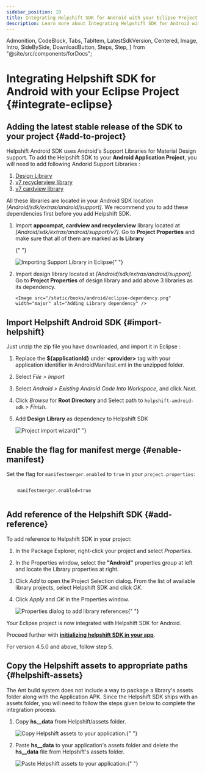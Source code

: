 ```yaml
---
sidebar_position: 10
title: Integrating Helpshift SDK for Android with your Eclipse Project
description: Learn more about Integrating Helpshift SDK for Android with your Eclipse Project
---
```


  Admonition,
  CodeBlock,
  Tabs,
  TabItem,
  LatestSdkVersion,
  Centered,
  Image,
  Intro,
  SideBySide,
  DownloadButton,
  Steps,
  Step,
} from "@site/src/components/forDocs";

# Integrating Helpshift SDK for Android with your Eclipse Project {#integrate-eclipse}

## Adding the latest stable release of the SDK to your project {#add-to-project}

Helpshift Android SDK uses Android's Support Libraries for Material
Design support. To add the Helpshift SDK to your **Android Application Project**, you
will need to add following Andorid Support Libraries :

1. [Design Library](http://android-developers.blogspot.in/2015/05/android-design-support-library.html)
1. [v7 recyclerview library](http://developer.android.com/tools/support-library/features.html#v7-recyclerview)
1. [v7 cardview library](http://developer.android.com/tools/support-library/features.html#v7-cardview)

All these libraries are located in your Android SDK location
_[Android/sdk/extras/android/support]_. We recommend you to add these dependencies first before you add Helpshift SDK.

1.  Import **appcompat, cardview and recyclerview** library located at
    _[Android/sdk/extras/android/support/v7]_. Go to **Project
    Properties** and make sure that all of them are marked as **Is Library**

    {" "}

    <Image
      src="/static/books/android/eclipse-supportLibrary.png"
      width="major"
      alt="Importing Support Library in Eclipse"
    />{" "}

1.  Import design library located at _[Android/sdk/extras/android/support]_.
    Go to **Project Properties** of design library and add above 3 libraries
    as its dependency.

        <Image src="/static/books/android/eclipse-dependency.png"  width="major" alt="Adding Library dependency" />

## Import Helpshift Android SDK {#import-helpshift}

Just unzip the zip file you have downloaded, and import it in Eclipse :

1. Replace the **${applicationId}** under **&lt;provider>** tag with your application identifier in AndroidManifest.xml in the unzipped folder.
1. Select _File > Import_
1. Select _Android > Existing Android Code Into Workspace_, and click _Next_.
1. Click _Browse_ for **Root Directory** and Select path to
   `helpshift-android-sdk` > _Finish_.
1. Add **Design Library** as dependency to Helpshift SDK

   <Image
     src="/static/books/android/eclipse-helpshiftsdk.png"
     width="major"
     alt="Project import wizard"
   />{" "}

## Enable the flag for manifest merge {#enable-manifest}

Set the flag for `manifestmerger.enabled` to `true` in your `project.properties`:

```text

    manifestmerger.enabled=true


```

## Add reference of the Helpshift SDK {#add-reference}

To add reference to Helpshift SDK in your project:

1. In the Package Explorer, right-click your project and select _Properties_.
1. In the Properties window, select the **"Android"** properties group at left and locate the Library properties at right.
1. Click _Add_ to open the Project Selection dialog. From the list of available library projects, select Helpshift SDK and click _OK_.
1. Click _Apply_ and _OK_ in the Properties window.

   <Image
     src="/static/books/android/eclipse-helpshiftsdk-reference.png"
     width="full"
     alt="Properties dialog to add library references"
   />{" "}

Your Eclipse project is now integrated with Helpshift SDK for Android.

Proceed further with **[initializing helpshift SDK in your app](/android/getting-started#initializing)**.

<Admonition type="info" title="Note">

For version 4.5.0 and above, follow step 5.

</Admonition>

## Copy the Helpshift assets to appropriate paths {#helpshift-assets}

The Ant build system does not include a way to package a library's assets folder along with the Application APK.
Since the Helpshift SDK ships with an assets folder, you will need to follow the steps given below to complete the integration process.

1. Copy **hs\_\_data** from Helpshift/assets folder.

   <Image
     src="/static/books/android/copy-helpshift-assets-eclipse-1.png"
     width="full"
     alt="Copy Helpshift assets to your application."
   />{" "}

1. Paste **hs\_\_data** to your application's assets folder and delete the **hs\_\_data** file from Helpshift's assets folder.

   <Image
     src="/static/books/android/copy-helpshift-assets-eclipse-2.png"
     width="full"
     alt="Paste Helpshift assets to your application."
   />{" "}
